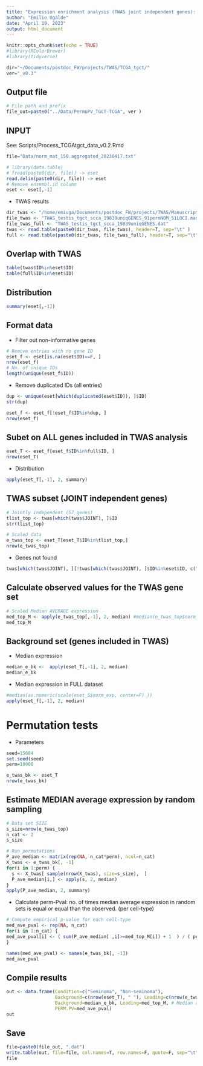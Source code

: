 ```yaml
---
title: "Expression enrichment analysis (TWAS joint independent genes): Tumor expression dataset (TCGA-TGCT)"
author: "Emilio Ugalde"
date: "April 19, 2023"
output: html_document
---
```


```r
knitr::opts_chunk$set(echo = TRUE)
#library(RColorBrewer)
#library(tidyverse)
```

```r
dir="~/Documents/postdoc_FW/projects/TWAS/TCGA_tgct/"
ver="_v0.3"
```

## Output file
```r
# File path and prefix
file_out=paste0("../Data/PermuPV_TGCT-TCGA", ver )
```

## INPUT
See: Scripts/Process_TCGAtgct_data_v0.2.Rmd \
```r
file="Data/norm_mat_150.aggregated_20230417.txt"
```

```r
# library(data.table)
# fread(paste0(dir, file)) -> eset
read.delim(paste0(dir, file)) -> eset
# Remove ensembl.id column
eset <- eset[,-1]
```

- TWAS results
```r
dir_twas <- "/home/emiuga/Documents/postdoc_FW/projects/TWAS/Manuscript/Draft/Results_20230203/"
file_twas <- "TWAS_testis_tgct_scca_19839uniqGENES_91permNOM_51LOCI.master_ANNOT.dat"
file_twas_full <- "TWAS_testis_tgct_scca_19839uniqGENES.dat"
twas <- read.table(paste0(dir_twas, file_twas), header=T, sep="\t" )
full <- read.table(paste0(dir_twas, file_twas_full), header=T, sep="\t" )
```

## Overlap with TWAS
```r
table(twas$ID%in%eset$ID)
table(full$ID%in%eset$ID)
```
## Distribution
```r
summary(eset[,-1])
```

## Format data

- Filter out non-informative genes
```r
# Remove entries with no gene ID
eset_f <- eset[is.na(eset$ID)==F, ]
nrow(eset_f)
# No. of unique IDs
length(unique(eset_f$ID))
```
- Remove duplicated IDs (all entries)
```r
dup <- unique(eset[which(duplicated(eset$ID)), ]$ID)
str(dup)
```
```r
eset_f <- eset_f[!eset_f$ID%in%dup, ]
nrow(eset_f)
```

## Subet on ALL genes included in TWAS analysis
```r
eset_T <- eset_f[eset_f$ID%in%full$ID, ]
nrow(eset_T)
```
- Distribution
```r
apply(eset_T[,-1], 2, summary)
```

## TWAS subset (JOINT independent genes)
```r
# Jointly independent (57 genes)
tlist_top <- twas[which(twas$JOINT), ]$ID
str(tlist_top)
```
```r
# Scaled data
e_twas_top <- eset_T[eset_T$ID%in%tlist_top,] 
nrow(e_twas_top)
```
- Genes not found
```r
twas[which(twas$JOINT), ][!twas[which(twas$JOINT), ]$ID%in%eset$ID, c("ID", "PANEL", "geneType", "ENSEMBL")]
```


## Calculate observed values for the TWAS gene set
```r
# Scaled Median AVERAGE expression
med_top_M <- apply(e_twas_top[,-1], 2, median) #median(e_twas_top$norm_exp)
med_top_M
```

## Background set (genes included in TWAS)

- Median expression
```r
median_e_bk <-  apply(eset_T[,-1], 2, median) 
median_e_bk
```
- Median expression in FULL dataset
```r
#median(as.numeric(scale(eset_S$norm_exp, center=F) ))
apply(eset_f[,-1], 2, median)
```

\newpage
# Permutation tests
- Parameters
```r
seed=15684
set.seed(seed)
perm=10000
```

```r
e_twas_bk <- eset_T
nrow(e_twas_bk)
```

## Estimate MEDIAN average expression by random sampling
```r
# Data set SIZE
s_size=nrow(e_twas_top)
n_cat <- 2
s_size
```

```r
# Run permutations
P_ave_median <- matrix(rep(NA, n_cat*perm), ncol=n_cat)
X_twas <- e_twas_bk[, -1]
for(i in 1:perm) {
  s <- X_twas[ sample(nrow(X_twas), size=s_size),  ]
  P_ave_median[i,] <- apply(s, 2, median)
}
apply(P_ave_median, 2, summary)
```

- Calculate perm-Pval: no. of times median average expression in random sets is equal or equal than the observed. (per cell-type)
```r
# Compute empirical p-value for each cell-type
med_ave_pval <- rep(NA, n_cat)
for(i in 1:n_cat) {
med_ave_pval[i] <- ( sum(P_ave_median[ ,i]>=med_top_M[i]) + 1  ) / ( perm+1 )
}
```
```r
names(med_ave_pval) <- names(e_twas_bk[, -1])
med_ave_pval
```

## Compile results
```r
out <- data.frame(Condition=c("Seminoma", "Non-seminoma"),
                  Background=c(nrow(eset_T), " "), Leading=c(nrow(e_twas_top), " "), # Overlapping set (no. of genes)
                  Background=median_e_bk, Leading=med_top_M, # Median average expression
                  PERM.PV=med_ave_pval)
out
```

## Save 
```r
file=paste0(file_out, ".dat")
write.table(out, file=file, col.names=T, row.names=F, quote=F, sep="\t" )
file
```



